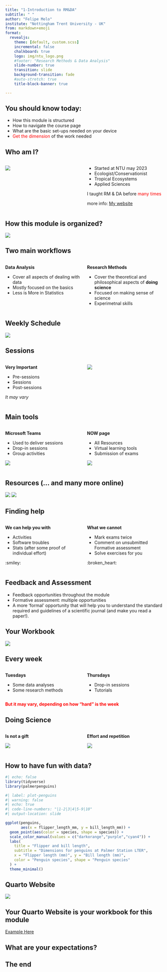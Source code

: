 ```yaml
---
title: "1-Introduction to RM&DA"
subtitle: " "
author: "Felipe Melo"
institute: "Nottingham Trent University - UK"
from: markdown+emoji
format:
  revealjs:
    theme: [default, custom.scss]
    incremental: false
    chalkboard: true
    logo: img/ntu_logo.png
    #footer: "Research Methods & Data Analysis"
    slide-number: true
    transition: slide
    background-transition: fade
    #auto-stretch: true
    title-block-banner: true

---
```


## You should know today:

- How this module is structured
- How to navigate the course page
- What are the basic set-ups needed on your device
- [Get the dimension]{style="color: red;"} of the work needed


## Who am I?

::::{.columns}
:::{.column width="50%"}

![](img/profile.png)

:::

:::{.column width="50%"}
- Started at NTU may 2023
- Ecologist/Conservationist
- Tropical Ecosystems
- Applied Sciences

I taught RM & DA before [many times]{style="color: red;"}

more info: [My website](www.ecoaplic.org)

:::
::::

## How this module is organized?

![](img/toolkit.png){fig-align="center"}

## Two main workflows

:::{.columns}
:::{.column width="50%" .fragment}
**Data Analysis**

- Cover all aspects of dealing with data
- Mostly focused on the basics
- Less is More in Statistics

:::

:::{.column width="50%" .fragment}
**Research Methods**

- Cover the theoretical and philosophical aspects of **doing science**
- Focused on making sense of science
- Experimetnal skills

:::
::::

## Weekly Schedule

![](img/schedule.png)


## Sessions

:::{.columns}
:::{.column width="50%" .fragment}
**Very Important**

- Pre-sessions
- Sessions
- Post-sessions

*It may vary*

:::

:::{.column width="50%" .fragment}

![](img/pre_session.png)

:::
::::

## Main tools

:::{.columns}
:::{.column width="50%" .fragment}
**Microsoft Teams**

- Used to deliver sessions
- Drop-in sessions
- Group activities

![](https://teach.cbs.dk/wp-content/uploads/2022/01/Microsoft_Teams_Android_Smartphone.jpeg)
:::

:::{.column width="50%" .fragment}

**NOW page**

- All Resources
- Virtual learning tools
- Submission of exams

![](https://now.ntu.ac.uk/d2l/lp/navbars/6605/theme/viewimage/34273789/view?v=20.24.8.21027)

:::
::::

## Resources (... and many more online)


![](https://r4ds.hadley.nz/cover.jpg){.absolute right=20}
![](https://moderndive.com/images/logos/book_cover.png){.absolute left=20}

## Finding help

:::{.columns}
:::{.column width="50%" .fragment}
**We can help you with**

- Activities
- Software troubles
- Stats (after some proof of individual effort)

:smiley:

:::

:::{.column width="50%" .fragment}

**What we cannot**

- Mark exams twice
- Comment on unsubmitted Formative assessment
- Solve exercises for you

:broken_heart:

:::
::::

## Feedback and Assessment

* Feedback opportunities throughout the module
* Formative assessment: multiple opportunities
- A more ‘formal’ opportunity that will help you to understand the standard required and guidelines of a scientific journal (and make you read a paper!).


## Your Workbook

![](https://quarto.org/docs/get-started/hello/images/rstudio-hello.png)

## Every week

::::{.columns}

:::{.column width="50%" .fragment}
**Tuesdays**

- Some data analyses
- Some research methods

:::

:::{.column width="50%" .fragment}
**Thursdays**

- Drop-in sessions
- Tutorials

:::
::::

:::{.fragment .callout-important}
[**But it may vary, depending on how "hard" is the week**]{style="color:red;"}
:::

## Doing Science

:::{.columns}
:::{.column width="50%" .fragment}
**Is not a gift**

![](https://encrypted-tbn0.gstatic.com/images?q=tbn:ANd9GcQXQI6xOpvNvJFq5DQVEfCicuIVXSyCPGqFJ3x2v7GqXBg3S8Pjnn0cl7BSxbmFIQJOoK0&usqp=CAU)

:::

:::{.column width="50%" .fragment}
**Effort and repetition**

![](https://www.uksport.gov.uk/-/media/images/the-british-womens-4x100m-relay-team-celebrate-at-tokyo-2020.ashx?w=680&mw=680&hash=F4E2D3C9851E543D532CD4640703ED61&h=433&crop=1)

:::
::::

## {background-image="https://i0.wp.com/phenomenex.blog/wp-content/uploads/2017/10/PinkyandtheBrain.TheBrain.png" background-size="contain"}

## {background-image="https://www.chbe.gatech.edu/sites/default/files/styles/gtcoe_max/public/2024-02/junglebiolab1.webp?itok=V7TS06KO" background-size="cover"}

## {background-image="https://www.ilovephd.com/wp-content/uploads/2021/08/phd-memes-10.jpg" background-size="contain"}

## {background-image="https://i.pinimg.com/736x/64/c1/ed/64c1ed41a154c80f7cd8a2d60e7265be.jpg"}

## {background-image="https://www.siliconrepublic.com/wp-content/uploads/2014/12/img/scientist-what-I-do-meme.jpg"}

## How to have fun with data?
```r
#| echo: false
library(tidyverse)
library(palmerpenguins)
```


```r
#| label: plot-penguins
#| warning: false
#| echo: true
#| code-line-numbers: "|1-2|3|4|5-9|10"
#| output-location: slide

ggplot(penguins, 
       aes(x = flipper_length_mm, y = bill_length_mm)) +
  geom_point(aes(color = species, shape = species)) +
  scale_color_manual(values = c("darkorange","purple","cyan4")) +
  labs(
    title = "Flipper and bill length",
    subtitle = "Dimensions for penguins at Palmer Station LTER",
    x = "Flipper length (mm)", y = "Bill length (mm)",
    color = "Penguin species", shape = "Penguin species"
  ) +
  theme_minimal()
```



## Quarto Website

![](img/penguins.png){fig-aling="center"}

## Your Quarto Website is your workbook for this module

[Example Here](https://ecoaplic.org/collection/rm_da_ntu/hello.html)


## What are your expectations?{.center}


## The end{.center}
